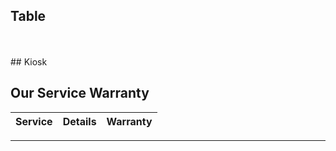 

## Table
<PricingPlan />
<br />
<br />
## Kiosk


## Our Service Warranty

| **Service**           | **Details**                                                                                                                                     | **Warranty**                                                                                     |
|------------------------|-------------------------------------------------------------------------------------------------------------------------------------------------|-------------------------------------------------------------------------------------------------|

---